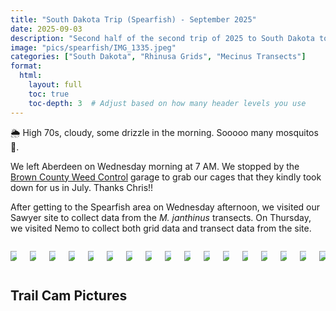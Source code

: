 ```yaml
---
title: "South Dakota Trip (Spearfish) - September 2025"
date: 2025-09-03
description: "Second half of the second trip of 2025 to South Dakota to collect data from *R. pilosa* grids and *M. janthinus* transects."
image: "pics/spearfish/IMG_1335.jpeg"
categories: ["South Dakota", "Rhinusa Grids", "Mecinus Transects"]
format:
  html:
    layout: full
    toc: true
    toc-depth: 3  # Adjust based on how many header levels you use
---
```


<!-- <div style="text-align: center; margin-top: 2em;">
  <a class="btn-small" href="spring25spearfish.qmd" role="button">
    View the Spearfish portion of this trip here →
  </a>
</div> -->

::: {.callout-note title="Weather"}
🌦️ High 70s, cloudy, some drizzle in the morning. Sooooo many mosquitos 🦟.
:::

We left Aberdeen on Wednesday morning at 7 AM. We stopped by the <a href="https://www.brown.sd.us/department/weed-pest" target="_blank">Brown County Weed Control</a> garage to grab our cages that they kindly took down for us in July. Thanks Chris!! 

After getting to the Spearfish area on Wednesday afternoon, we visited our Sawyer site to collect data from the *M. janthinus* transects. On Thursday, we visited Nemo to collect both grid data and transect data from the site. 

:::{.columns}
::: {.column width="33%" .px-2}
[![](pics/spearfish/IMG_1335.jpeg)](pics/spearfish/IMG_1335.jpeg){data-fancybox="gallery" data-caption=""}
:::
::: {.column width="33%" .px-2}
[![](pics/spearfish/IMG_1334.jpeg)](pics/spearfish/IMG_1334.jpeg){data-fancybox="gallery" data-caption=""}
:::

::: {.column width="33%" .px-2}
[![](pics/spearfish/IMG_1309.jpeg)](pics/spearfish/IMG_1309.jpeg){data-fancybox="gallery" data-caption=""}
:::

::: {.column width="33%" .px-2}
[![](pics/spearfish/IMG_1301.jpeg)](pics/spearfish/IMG_1301.jpeg){data-fancybox="gallery" data-caption=""}
:::

::: {.column width="33%" .px-2}
[![](pics/spearfish/IMG_1307.jpeg)](pics/spearfish/IMG_1307.jpeg){data-fancybox="gallery" data-caption=""}
:::

::: {.column width="33%" .px-2}
[![](pics/spearfish/IMG_1310.jpeg)](pics/spearfish/IMG_1310.jpeg){data-fancybox="gallery" data-caption=""}
:::

::: {.column width="33%" .px-2}
[![](pics/spearfish/IMG_1312.jpeg)](pics/spearfish/IMG_1312.jpeg){data-fancybox="gallery" data-caption=""}
:::

::: {.column width="33%" .px-2}
[![](pics/spearfish/IMG_1318.jpeg)](pics/spearfish/IMG_1318.jpeg){data-fancybox="gallery" data-caption=""}
:::

::: {.column width="33%" .px-2}
[![](pics/spearfish/IMG_1319.jpeg)](pics/spearfish/IMG_1319.jpeg){data-fancybox="gallery" data-caption=""}
:::

::: {.column width="33%" .px-2}
[![](pics/spearfish/IMG_1320.jpeg)](pics/spearfish/IMG_1320.jpeg){data-fancybox="gallery" data-caption=""}
:::

::: {.column width="33%" .px-2}
[![](pics/spearfish/IMG_1323.jpeg)](pics/spearfish/IMG_1323.jpeg){data-fancybox="gallery" data-caption=""}
:::

::: {.column width="33%" .px-2}
[![](pics/spearfish/IMG_1327.jpeg)](pics/spearfish/IMG_1327.jpeg){data-fancybox="gallery" data-caption=""}
:::

::: {.column width="33%" .px-2}
[![](pics/spearfish/IMG_1329.jpeg)](pics/spearfish/IMG_1329.jpeg){data-fancybox="gallery" data-caption=""}
:::

::: {.column width="33%" .px-2}
[![](pics/spearfish/IMG_1331.jpeg)](pics/spearfish/IMG_1331.jpeg){data-fancybox="gallery" data-caption=""}
:::

::: {.column width="33%" .px-2}
[![](pics/spearfish/IMG_1333.jpeg)](pics/spearfish/IMG_1333.jpeg){data-fancybox="gallery" data-caption=""}
:::

::: {.column width="33%" .px-2}
[![](pics/spearfish/IMG_1308.jpeg)](pics/spearfish/IMG_1308.jpeg){data-fancybox="gallery" data-caption=""}
:::

::: {.column width="33%" .px-2}
[![](pics/spearfish/IMG_1332.jpeg)](pics/spearfish/IMG_1332.jpeg){data-fancybox="gallery" data-caption=""}
:::
:::

## Trail Cam Pictures

### 
:::{.columns}


:::



